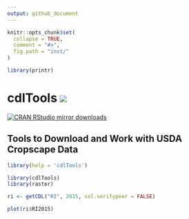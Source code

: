 ```yaml
---
output: github_document
---
```


<!-- README.md is generated from README.Rmd. Please edit that file -->

```r
knitr::opts_chunk$set(
  collapse = TRUE,
  comment = "#>",
  fig.path = "inst/"
)

library(printr)
```

# cdlTools [![](http://www.r-pkg.org/badges/version/cdlTools)](http://www.r-pkg.org/pkg/cdlTools)
[![CRAN RStudio mirror downloads](http://cranlogs.r-pkg.org/badges/cdlTools)](http://www.r-pkg.org/pkg/cdlTools)

## Tools to Download and Work with USDA Cropscape Data

```r
library(help = 'cdlTools')
```

```r
library(cdlTools)
library(raster)

ri <- getCDL("RI", 2015, ssl.verifypeer = FALSE)

plot(ri$RI2015)
```

